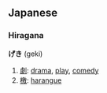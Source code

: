 ==Japanese==
{{ja-attention|Hiragana header should be replaced with POS header|key=p}}
===Hiragana===
'''げき''' (geki)

# [[劇]]: [[drama]], [[play]], [[comedy]]
# [[檄]]: [[harangue]]

{{ja-attention|needs POS template to categorize|key=c|tcat=hiragana}}